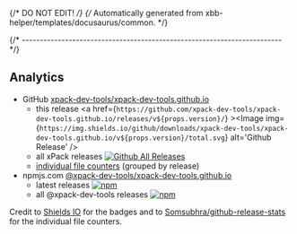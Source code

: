 {/* DO NOT EDIT! */}
{/* Automatically generated from xbb-helper/templates/docusaurus/common. */}


{/* ------------------------------------------------------------------------ */}

## Analytics

- GitHub [xpack-dev-tools/xpack-dev-tools.github.io](https://github.com/xpack-dev-tools/xpack-dev-tools.github.io/)
  - this release <a href={`https://github.com/xpack-dev-tools/xpack-dev-tools.github.io/releases/v${props.version}/`} ><Image img={`https://img.shields.io/github/downloads/xpack-dev-tools/xpack-dev-tools.github.io/v${props.version}/total.svg`} alt='Github Release' /></a>
  - all xPack releases [![Github All Releases](https://img.shields.io/github/downloads/xpack-dev-tools/xpack-dev-tools.github.io/total.svg)](https://github.com/xpack-dev-tools/xpack-dev-tools.github.io/releases/)
  - [individual file counters](https://somsubhra.github.io/github-release-stats/?username=xpack-dev-tools&repository=xpack-dev-tools.github.io) (grouped by release)
- npmjs.com [@xpack-dev-tools/xpack-dev-tools.github.io](https://www.npmjs.com/package/@xpack-dev-tools/xpack-dev-tools.github.io)
  - latest releases [![npm](https://img.shields.io/npm/dw/@xpack-dev-tools/xpack-dev-tools.github.io.svg)](https://www.npmjs.com/package/@xpack-dev-tools/xpack-dev-tools.github.io/)
  - all @xpack-dev-tools releases [![npm](https://img.shields.io/npm/dt/@xpack-dev-tools/xpack-dev-tools.github.io.svg)](https://www.npmjs.com/package/@xpack-dev-tools/xpack-dev-tools.github.io/)

Credit to [Shields IO](https://shields.io) for the badges and to
[Somsubhra/github-release-stats](https://github.com/Somsubhra/github-release-stats)
for the individual file counters.
